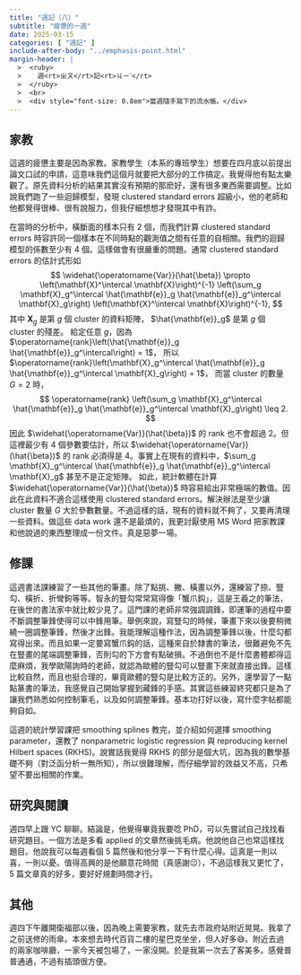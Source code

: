 ```yaml
---
title: "週記（八）"
subtitle: "疲憊的一週"
date: 2025-03-15
categories: [ "週記" ]
include-after-body: "../emphasis-point.html"
margin-header: |
  >  <ruby>
  >    週<rt>ㄓㄡ</rt>記<rt>ㄐㄧˋ</rt>
  >  </ruby>
  >  <br>
  >  <div style="font-size: 0.8em">當週隨手寫下的流水帳。</div>
---
```


## 家教

這週的疲憊主要是因為家教。家教學生（本系的專班學生）想要在四月底以前提出論文口試的申請，這意味我們這個月就要把大部分的工作搞定。我覺得他有點太樂觀了。原先資料分析的結果其實沒有預期的那麽好，還有很多東西需要調整。比如說我們跑了一些迴歸模型，發現 clustered standard errors 超級小，他的老師和他都覺得很棒、很有說服力，但我仔細想想才發現其中有詐。

在當時的分析中，橫斷面的樣本只有 $2$ 個，而我們計算 clustered standard errors 時容許同一個樣本在不同時點的觀測值之間有任意的自相關。我們的迴歸模型的係數至少有 $4$ 個。這樣做會有很嚴重的問題。通常 clustered standard errors 的估計式形如
$$
\widehat{\operatorname{Var}}(\hat{\beta})
\propto \left(\mathbf{X}^\intercal \mathbf{X}\right)^{-1} \left(\sum_g \mathbf{X}_g^\intercal \hat{\mathbf{e}}_g \hat{\mathbf{e}}_g^\intercal \mathbf{X}_g\right) \left(\mathbf{X}^\intercal \mathbf{X}\right)^{-1},
$$
其中 $\mathbf{X}_g$ 是第 $g$ 個 cluster 的資料矩陣，
$\hat{\mathbf{e}}_g$ 是第 $g$ 個 cluster 的殘差。
給定任意 $g$，因為 $\operatorname{rank}\left(\hat{\mathbf{e}}_g \hat{\mathbf{e}}_g^\intercal\right) = 1$，
所以 $\operatorname{rank}\left(\mathbf{X}_g^\intercal \hat{\mathbf{e}}_g \hat{\mathbf{e}}_g^\intercal \mathbf{X}_g\right) = 1$，
而當 cluster 的數量 $G = 2$ 時，
$$
\operatorname{rank} \left(\sum_g \mathbf{X}_g^\intercal \hat{\mathbf{e}}_g \hat{\mathbf{e}}_g^\intercal \mathbf{X}_g\right) \leq 2.
$$
因此 $\widehat{\operatorname{Var}}(\hat{\beta})$ 的 rank 也不會超過 $2$。但這裡最少有 $4$ 個參數要估計，所以 $\widehat{\operatorname{Var}}(\hat{\beta})$ 的 rank 必須得是 $4$。事實上在現有的資料中，$\sum_g \mathbf{X}_g^\intercal \hat{\mathbf{e}}_g \hat{\mathbf{e}}_g^\intercal \mathbf{X}_g$ 甚至不是正定矩陣。 如此，統計軟體在計算 $\widehat{\operatorname{Var}}(\hat{\beta})$ 時容易給出非常極端的數值。因此在此資料不適合這樣使用 clustered standard errors。解決辦法是至少讓 cluster 數量 $G$ 大於參數數量。不過這樣的話，現有的資料就不夠了，又要再清理一些資料。做這些 data work 還不是最煩的，我更討厭使用 MS Word 把家教課和他說過的東西整理成一份文件。真是惡夢一場。

## 修課

這週書法課練習了一些其他的筆畫。除了點挑、撇、橫畫以外，還練習了捺、豎勾、橫折、折彎鉤等等。智永的豎勾常常寫得像「蟹爪鈎」，這是王羲之的筆法，在後世的書法家中就比較少見了。這門課的老師非常強調調鋒，即運筆的過程中要不斷調整筆鋒使得可以中鋒用筆。舉例來說，寫豎勾的時候，筆畫下來以後要稍微繞一圈調整筆鋒，然後才出鋒。我能理解這種作法，因為調整筆鋒以後，什麼勾都寫得出來。而且如果一定要寫蟹爪鈎的話，這種來自於隸書的筆法，很難避免不先在豎畫的尾端調整筆鋒，否則勾的下方會有點破損。不過倒也不是什麼書體都得這麼麻煩，我學歐陽詢時的老師，就認為歐體的豎勾可以豎畫下來就直接出鋒。這樣比較自然，而且也挺合理的，畢竟歐體的豎勾是比較方正的。另外，還學習了一點點篆書的筆法，我感覺自己開始掌握到藏鋒的手感。其實這些練習終究都只是為了讓我們熟悉如何控制筆毛，以及如何調整筆鋒。基本功打好以後，寫什麼字帖都能夠自如。

這週的統計學習課把 smoothing splines 教完，並介紹如何選擇 smoothing parameter，還教了 nonparametric logistic regression 與 reproducing kernel Hilbert spaces (RKHS)。說實話我覺得 RKHS 的部分是個大坑，因為我的數學基礎不夠（對泛函分析一無所知），所以很難理解，而仔細學習的效益又不高，只希望不要出相關的作業。

## 研究與閱讀

週四早上跟 YC 聊聊。結論是，他覺得畢竟我要唸 PhD，可以先嘗試自己找找看研究題目。一個方法是多看 applied 的文章然後挑毛病。他說他自己也常這樣找題目。他說我可以每週看個 5 篇然後和他分享一下有什麼心得。這真是一則以喜，一則以憂。值得高興的是他願意花時間（真感謝😔），不過這樣我又更忙了，5 篇文章真的好多，要好好規劃時間才行。

## 其他

週四下午離開衛福部以後，因為晚上需要家教，就先去市政府站附近晃晃。我拿了之前送修的雨傘。本來想去時代百貨二樓的星巴克坐坐，但人好多😅。附近去過的兩家咖啡廳，一家今天被包場了，一家沒開。於是我第一次去了客美多。感覺普普通通，不過有插頭很方便。
